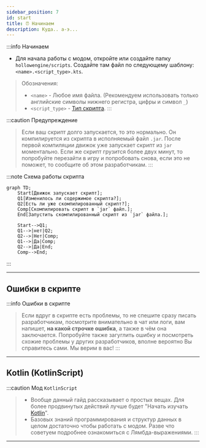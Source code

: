 ```yaml
---
sidebar_position: 7
id: start
title: ⏰ Начинаем
description: Куда.. а-э...
---
```


:::info Начинаем
- Для начала работы с модом, откройте или создайте папку `hollowengine/scripts`. Создайте там файл по следующему шаблону: `<name>.<script_type>.kts`.
>  Обозначения:
> - `<name>` - Любое имя файла. (Рекомендуем использовать только английские символы нижнего регистра, цифры и символ `_`)
> - `<script_type>` - [Тип скрипта](./4-scripts-type.mdx).
:::

:::caution Предупреждение
> Если ваш скрипт долго запускается, то это нормально. Он компилируется из скрипта в исполняемый файл `.jar`. После первой компиляции движок уже запускает скрипт из `jar` моментально.
> Если же скрипт грузится более двух минут, то попробуйте перезайти в игру и попробовать снова, если это не поможет, то сообщите об этом разработчикам.
:::

:::note Схема работы скрипта
```mermaid
graph TD;
    Start[Движок запускает скрипт];
    Q1[Изменилось ли содержимое скрипта?];
    Q2[Есть ли уже скомпилированный скрипт?];
    Comp[Скомпилировать скрипт в `jar` файл.];
    End[Запустить скомпилированный скрипт из `jar` файла.];

    Start-->Q1;
    Q1-->|нет|Q2;
    Q2-->|Нет|Comp;
    Q1-->|Да|Comp;
    Q2-->|Да|End;
    Comp-->End;
```
:::

---

## Ошибки в скрипте

:::info Ошибки в скрипте
> Если вдруг в скрипте есть проблемы, то не спешите сразу писать разработчикам, посмотрите внимательно в чат или логи, вам напишет, **на какой строчке ошибка**, а также в чём она заключается. Попробуйте также загуглить ошибку и посмотреть схожие проблемы у других разработчиков, вполне вероятно Вы справитесь сами. Мы верим в вас!
:::

---

## Kotlin (KotlinScript)

:::caution Мод `KotlinScript`
> - Вообще данный гайд рассказывает о простых вещах. Для более продвинутых действий лучше будет "Начать изучать [Kotlin](https://kotlinlang.ru/)".
> - Базовых знаний программирования и структур данных в целом достаточно чтобы работать с модом. Разве что советуем подробнее ознакомиться с Лямбда-выражениями.
:::
---